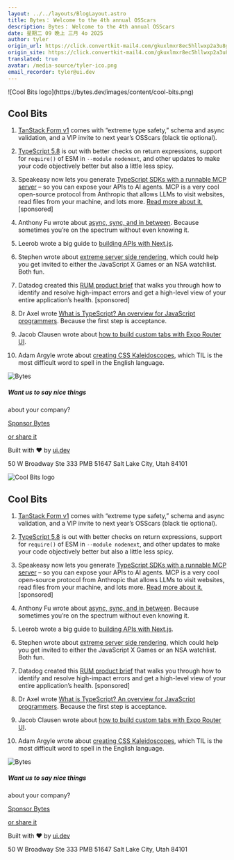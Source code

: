 ```yaml
---
layout: ../../layouts/BlogLayout.astro
title: Bytes： Welcome to the 4th annual OSScars
description: Bytes： Welcome to the 4th annual OSScars
date: 星期二 09 晚上 三月 4o 2025
author: tyler
origin_url: https://click.convertkit-mail4.com/gkuxlmxr8ec5hllwxp2a3u8gmp999cm/dphehmuezr480rcm/aHR0cHM6Ly9ieXRlcy5kZXYvYXJjaGl2ZXMvMzcy
origin_site: https://click.convertkit-mail4.com/gkuxlmxr8ec5hllwxp2a3u8gmp999cm/dphehmuezr480rcm/aHR0cHM6Ly9ieXRlcy5kZXYvYXJjaGl2ZXMvMzcy
translated: true
avatar: /media-source/tyler-ico.png
email_recorder: tyler@ui.dev
---
```



<Reference client:only="react" title="Bytes： Welcome to the 4th annual OSScars" url="https://click.convertkit-mail4.com/gkuxlmxr8ec5hllwxp2a3u8gmp999cm/dphehmuezr480rcm/aHR0cHM6Ly9ieXRlcy5kZXYvYXJjaGl2ZXMvMzcy" />

<Detail client:only="react">
	![Cool Bits logo](https://bytes.dev/images/content/cool-bits.png)

## Cool Bits

1.  [TanStack Form v1](https://click.convertkit-mail4.com/gkuxlmxr8ec5hllwxp2a3u8gmp999cm/6qhehoulv0knl5bo/aHR0cHM6Ly90YW5zdGFjay5jb20vYmxvZy9hbm5vdW5jaW5nLXRhbnN0YWNrLWZvcm0tdjE=) comes with “extreme type safety,” schema and async validation, and a VIP invite to next year’s OSScars (black tie optional).
    
2.  [TypeScript 5.8](https://click.convertkit-mail4.com/gkuxlmxr8ec5hllwxp2a3u8gmp999cm/kkhmh2ung4d6nefl/aHR0cHM6Ly9kZXZibG9ncy5taWNyb3NvZnQuY29tL3R5cGVzY3JpcHQvYW5ub3VuY2luZy10eXBlc2NyaXB0LTUtOC8=) is out with better checks on return expressions, support for `require()` of ESM in `--module nodenext`, and other updates to make your code objectively better but also a little less spicy.
    
3.  Speakeasy now lets you generate [TypeScript SDKs with a runnable MCP server](https://click.convertkit-mail4.com/gkuxlmxr8ec5hllwxp2a3u8gmp999cm/58hvh8ugplvkgob6/aHR0cHM6Ly9nby5zcGVha2Vhc3kuY29tL2J5dGVzLW1jcA==) – so you can expose your APIs to AI agents. MCP is a very cool open-source protocol from Anthropic that allows LLMs to visit websites, read files from your machine, and lots more. [Read more about it.](https://click.convertkit-mail4.com/gkuxlmxr8ec5hllwxp2a3u8gmp999cm/25h2h9u3rnv43ec3/aHR0cHM6Ly93d3cuc3BlYWtlYXN5LmNvbS9wb3N0L3JlbGVhc2UtbW9kZWwtY29udGV4dC1wcm90b2NvbD91dG1fY2FtcGFpZ249bWNwJnV0bV9tZWRpdW09ZW1haWwmdXRtX3NvdXJjZT1ieXRlcw==) \[sponsored\]
    
4.  Anthony Fu wrote about [async, sync, and in between](https://click.convertkit-mail4.com/gkuxlmxr8ec5hllwxp2a3u8gmp999cm/qvh8h8udgq7od6ul/aHR0cHM6Ly9hbnRmdS5tZS9wb3N0cy9hc3luYy1zeW5jLWluLWJldHdlZW4=). Because sometimes you’re on the spectrum without even knowing it.
    
5.  Leerob wrote a big guide to [building APIs with Next.js](https://click.convertkit-mail4.com/gkuxlmxr8ec5hllwxp2a3u8gmp999cm/g3hnhwum7xd6meir/aHR0cHM6Ly9uZXh0anMub3JnL2Jsb2cvYnVpbGRpbmctYXBpcy13aXRoLW5leHRqcw==).
    
6.  Stephen wrote about [extreme server side rendering](https://click.convertkit-mail4.com/gkuxlmxr8ec5hllwxp2a3u8gmp999cm/9qhzhdudknqzdpf9/aHR0cHM6Ly93d3cuc2NkMzEuY29tL3Bvc3RzL2V4dHJlbWUtc2VydmVyLXNpZGUtcmVuZGVyaW5n), which could help you get invited to either the JavaScript X Games or an NSA watchlist. Both fun.
    
7.  Datadog created this [RUM product brief](https://click.convertkit-mail4.com/gkuxlmxr8ec5hllwxp2a3u8gmp999cm/3ohphdu36vo433hr/aHR0cHM6Ly93d3cuZGF0YWRvZ2hxLmNvbS9yZXNvdXJjZXMvcnVtLWJyb3dzZXItcHJvZHVjdC1icmllZi8_dXRtX2NhbXBhaWduPWRnLWluZnJhLXd3LXJ1bS1wcm9kdWN0LWJyaWVmLWJ5dGVzJnV0bV9tZWRpdW09bmV3c2xldHRlciZ1dG1fc291cmNlPWJ5dGVzZGV2) that walks you through how to identify and resolve high-impact errors and get a high-level view of your entire application’s health. \[sponsored\]
    
8.  Dr Axel wrote [What is TypeScript? An overview for JavaScript programmers](https://click.convertkit-mail4.com/gkuxlmxr8ec5hllwxp2a3u8gmp999cm/n2hohquvwe86v6b6/aHR0cHM6Ly8yYWxpdHkuY29tLzIwMjUvMDIvd2hhdC1pcy10eXBlc2NyaXB0Lmh0bWw=). Because the first step is acceptance.
    
9.  Jacob Clausen wrote about [how to build custom tabs with Expo Router UI](https://click.convertkit-mail4.com/gkuxlmxr8ec5hllwxp2a3u8gmp999cm/48hvh7umzk56mgsx/aHR0cHM6Ly9leHBvLmRldi9ibG9nL2hvdy10by1idWlsZC1jdXN0b20tdGFicy13aXRoLWV4cG8tcm91dGVyLXVp).
    
10.  Adam Argyle wrote about [creating CSS Kaleidoscopes](https://click.convertkit-mail4.com/gkuxlmxr8ec5hllwxp2a3u8gmp999cm/wnh2h6uq985xq8i7/aHR0cHM6Ly9uZXJkeS5kZXYvY3NzLWthbGVpZG9zY29wZXM=), which TIL is the most difficult word to spell in the English language.
    

![Bytes](https://bytes.dev/images/bytes-icon.png)

##### Want us to say nice things  
about your company?

[Sponsor Bytes](https://click.convertkit-mail4.com/gkuxlmxr8ec5hllwxp2a3u8gmp999cm/reh8h9um9n2wmkb2/aHR0cHM6Ly9ieXRlcy5kZXYvYWR2ZXJ0aXNl)

[or share it](https://click.convertkit-mail4.com/gkuxlmxr8ec5hllwxp2a3u8gmp999cm/08hwhgu20qog2vul/aHR0cHM6Ly9ieXRlcy5kZXYvc2hhcmU=)

Built with ❤️ by [ui.dev](https://click.convertkit-mail4.com/gkuxlmxr8ec5hllwxp2a3u8gmp999cm/8ghqh3uoek0qodfk/aHR0cHM6Ly91aS5kZXY=)

50 W Broadway Ste 333 PMB 51647 Salt Lake City, Utah 84101


</Detail>

![Cool Bits logo](https://bytes.dev/images/content/cool-bits.png)

## Cool Bits

1. [TanStack Form v1](https://click.convertkit-mail4.com/gkuxlmxr8ec5hllwxp2a3u8gmp999cm/6qhehoulv0knl5bo/aHR0cHM6Ly90YW5zdGFjay5jb20vYmxvZy9hbm5vdW5jaW5nLXRhbnN0YWNrLWZvcm0tdjE=) comes with “extreme type safety,” schema and async validation, and a VIP invite to next year’s OSScars (black tie optional).

2. [TypeScript 5.8](https://click.convertkit-mail4.com/gkuxlmxr8ec5hllwxp2a3u8gmp999cm/kkhmh2ung4d6nefl/aHR0cHM6Ly9kZXZibG9ncy5taWNyb3NvZnQuY29tL3R5cGVzY3JpcHQvYW5ub3VuY2luZy10eXBlc2NyaXB0LTUtOC8=) is out with better checks on return expressions, support for `require()` of ESM in `--module nodenext`, and other updates to make your code objectively better but also a little less spicy.

3. Speakeasy now lets you generate [TypeScript SDKs with a runnable MCP server](https://click.convertkit-mail4.com/gkuxlmxr8ec5hllwxp2a3u8gmp999cm/58hvh8ugplvkgob6/aHR0cHM6Ly9nby5zcGVha2Vhc3kuY29tL2J5dGVzLW1jcA==) – so you can expose your APIs to AI agents. MCP is a very cool open-source protocol from Anthropic that allows LLMs to visit websites, read files from your machine, and lots more. [Read more about it.](https://click.convertkit-mail4.com/gkuxlmxr8ec5hllwxp2a3u8gmp999cm/25h2h9u3rnv43ec3/aHR0cHM6Ly93d3cuc3BlYWtlYXN5LmNvbS9wb3N0L3JlbGVhc2UtbW9kZWwtY29udGV4dC1wcm90b2NvbD91dG1fY2FtcGFpZ249bWNwJnV0bV9tZWRpdW09ZW1haWwmdXRtX3NvdXJjZT1ieXRlcw==) \[sponsored]

4. Anthony Fu wrote about [async, sync, and in between](https://click.convertkit-mail4.com/gkuxlmxr8ec5hllwxp2a3u8gmp999cm/qvh8h8udgq7od6ul/aHR0cHM6Ly9hbnRmdS5tZS9wb3N0cy9hc3luYy1zeW5jLWluLWJldHdlZW4=). Because sometimes you’re on the spectrum without even knowing it.

5. Leerob wrote a big guide to [building APIs with Next.js](https://click.convertkit-mail4.com/gkuxlmxr8ec5hllwxp2a3u8gmp999cm/g3hnhwum7xd6meir/aHR0cHM6Ly9uZXh0anMub3JnL2Jsb2cvYnVpbGRpbmctYXBpcy13aXRoLW5leHRqcw==).

6. Stephen wrote about [extreme server side rendering](https://click.convertkit-mail4.com/gkuxlmxr8ec5hllwxp2a3u8gmp999cm/9qhzhdudknqzdpf9/aHR0cHM6Ly93d3cuc2NkMzEuY29tL3Bvc3RzL2V4dHJlbWUtc2VydmVyLXNpZGUtcmVuZGVyaW5n), which could help you get invited to either the JavaScript X Games or an NSA watchlist. Both fun.

7. Datadog created this [RUM product brief](https://click.convertkit-mail4.com/gkuxlmxr8ec5hllwxp2a3u8gmp999cm/3ohphdu36vo433hr/aHR0cHM6Ly93d3cuZGF0YWRvZ2hxLmNvbS9yZXNvdXJjZXMvcnVtLWJyb3dzZXItcHJvZHVjdC1icmllZi8_dXRtX2NhbXBhaWduPWRnLWluZnJhLXd3LXJ1bS1wcm9kdWN0LWJyaWVmLWJ5dGVzJnV0bV9tZWRpdW09bmV3c2xldHRlciZ1dG1fc291cmNlPWJ5dGVzZGV2) that walks you through how to identify and resolve high-impact errors and get a high-level view of your entire application’s health. \[sponsored]

8. Dr Axel wrote [What is TypeScript? An overview for JavaScript programmers](https://click.convertkit-mail4.com/gkuxlmxr8ec5hllwxp2a3u8gmp999cm/n2hohquvwe86v6b6/aHR0cHM6Ly8yYWxpdHkuY29tLzIwMjUvMDIvd2hhdC1pcy10eXBlc2NyaXB0Lmh0bWw=). Because the first step is acceptance.

9. Jacob Clausen wrote about [how to build custom tabs with Expo Router UI](https://click.convertkit-mail4.com/gkuxlmxr8ec5hllwxp2a3u8gmp999cm/48hvh7umzk56mgsx/aHR0cHM6Ly9leHBvLmRldi9ibG9nL2hvdy10by1idWlsZC1jdXN0b20tdGFicy13aXRoLWV4cG8tcm91dGVyLXVp).

10. Adam Argyle wrote about [creating CSS Kaleidoscopes](https://click.convertkit-mail4.com/gkuxlmxr8ec5hllwxp2a3u8gmp999cm/wnh2h6uq985xq8i7/aHR0cHM6Ly9uZXJkeS5kZXYvY3NzLWthbGVpZG9zY29wZXM=), which TIL is the most difficult word to spell in the English language.

![Bytes](https://bytes.dev/images/bytes-icon.png)

##### Want us to say nice things

about your company?

[Sponsor Bytes](https://click.convertkit-mail4.com/gkuxlmxr8ec5hllwxp2a3u8gmp999cm/reh8h9um9n2wmkb2/aHR0cHM6Ly9ieXRlcy5kZXYvYWR2ZXJ0aXNl)

[or share it](https://click.convertkit-mail4.com/gkuxlmxr8ec5hllwxp2a3u8gmp999cm/08hwhgu20qog2vul/aHR0cHM6Ly9ieXRlcy5kZXYvc2hhcmU=)

Built with ❤️ by [ui.dev](https://click.convertkit-mail4.com/gkuxlmxr8ec5hllwxp2a3u8gmp999cm/8ghqh3uoek0qodfk/aHR0cHM6Ly91aS5kZXY=)

50 W Broadway Ste 333 PMB 51647 Salt Lake City, Utah 84101



